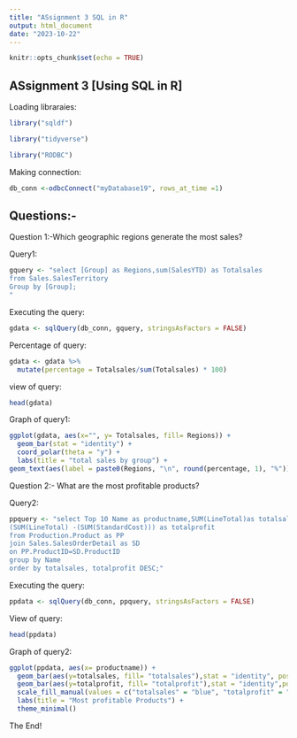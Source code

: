 ---
title: "ASsignment 3 SQL in R"
output: html_document
date: "2023-10-22"
---

```{r setup, include=FALSE}
knitr::opts_chunk$set(echo = TRUE)
```

## ASsignment 3 [Using SQL in R]

Loading libraraies:

```{r echo=TRUE}
library("sqldf")
```

```{r echo=TRUE}
library("tidyverse")
```

```{r echo=TRUE}
library("RODBC")
```

Making connection:

```{r echo=TRUE}
db_conn <-odbcConnect("myDatabase19", rows_at_time =1)

```

## Questions:-

Question 1:-Which geographic regions generate the most sales?

Query1:

```{r echo=TRUE}
gquery <- "select [Group] as Regions,sum(SalesYTD) as Totalsales
from Sales.SalesTerritory
Group by [Group];
"
```

Executing the query:

```{r echo=TRUE}
gdata <- sqlQuery(db_conn, gquery, stringsAsFactors = FALSE)
```

Percentage of query:

```{r echo=TRUE}
gdata <- gdata %>% 
  mutate(percentage = Totalsales/sum(Totalsales) * 100)
```

view of query:

```{r echo=TRUE}
head(gdata)
```

Graph of query1:

```{r echo=TRUE}
ggplot(gdata, aes(x="", y= Totalsales, fill= Regions)) +
  geom_bar(stat = "identity") +
  coord_polar(theta = "y") +
  labs(title = "total sales by group") +
geom_text(aes(label = paste0(Regions, "\n", round(percentage, 1), "%")), position = position_stack(vjust = 0.5))

```

Question 2:- What are the most profitable products?

Query2:

```{r echo=TRUE}
ppquery <- "select Top 10 Name as productname,SUM(LineTotal)as totalsales,
(SUM(LineTotal) -(SUM(StandardCost))) as totalprofit
from Production.Product as PP
join Sales.SalesOrderDetail as SD
on PP.ProductID=SD.ProductID
group by Name
order by totalsales, totalprofit DESC;"

```

Executing the query:

```{r echo=TRUE}
ppdata <- sqlQuery(db_conn, ppquery, stringsAsFactors = FALSE)
```

View of query:

```{r echo=TRUE}
head(ppdata)
```

Graph of query2:

```{r echo=TRUE}
ggplot(ppdata, aes(x= productname)) +
  geom_bar(aes(y=totalsales, fill= "totalsales"),stat = "identity", position = "dodge", width = 0.7) +
  geom_bar(aes(y=totalprofit, fill= "totalprofit"),stat = "identity",position = "dodge", width = 0.7) +
  scale_fill_manual(values = c("totalsales" = "blue", "totalprofit" = "green")) +
  labs(title = "Most profitable Products") +
  theme_minimal()
```

The End!
